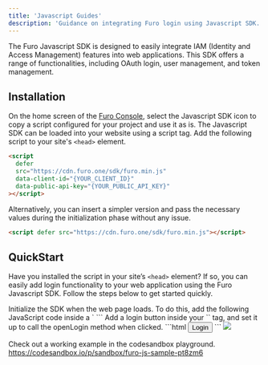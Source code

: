 ```yaml
---
title: 'Javascript Guides'
description: 'Guidance on integrating Furo login using Javascript SDK.'
---
```


The Furo Javascript SDK is designed to easily integrate IAM (Identity and Access Management) features into web applications. This SDK offers a range of functionalities, including OAuth login, user management, and token management.

## Installation

<Warning>On the home screen of the [Furo Console](https://console.furo.one), select the Javascript SDK icon to copy a script configured for your project and use it as is.</Warning> The Javascript SDK can be loaded into your website using a script tag. Add the following script to your site's `<head>` element.

```html index.html
<script
  defer
  src="https://cdn.furo.one/sdk/furo.min.js"
  data-client-id="{YOUR_CLIENT_ID}"
  data-public-api-key="{YOUR_PUBLIC_API_KEY}"
></script>
```

Alternatively, you can insert a simpler version and pass the necessary values during the initialization phase without any issue.

```html index.html
<script defer src="https://cdn.furo.one/sdk/furo.min.js"></script>
```

## QuickStart

Have you installed the script in your site’s `<head>` element? If so, you can easily add login functionality to your web application using the Furo Javascript SDK. Follow the steps below to get started quickly.

<Steps>
  <Step title="Initialize the SDK">
  Initialize the SDK when the web page loads. To do this, add the following JavaScript code inside a `<script>` tag on your page.
```html
<script>
  document.addEventListener("DOMContentLoaded", function () {
    window.furo.init();
  });
</script>
```
  </Step>
  <Step title="Connect to the Login Button">
  Add a login button inside your `<body>` tag, and set it up to call the openLogin method when clicked.
```html
<button onclick="window.furo.openLogin()">Login</button>
```
  </Step>
  <Step title="Login Complete!">
    <Frame>
      <img src="/images/login-sdk-en.jpg" />
    </Frame>
  </Step>
</Steps>

Check out a working example in the codesandbox playground.
https://codesandbox.io/p/sandbox/furo-js-sample-pt8zm6
